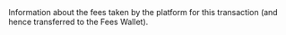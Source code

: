   

  
<ParamField body="Fees" type="object" required>     
Information about the fees taken by the platform for this transaction (and hence transferred to the Fees Wallet).   

<Expandable title="properties"><Currency15 />  
<Amount />  
  

</Expandable> 
</ParamField>